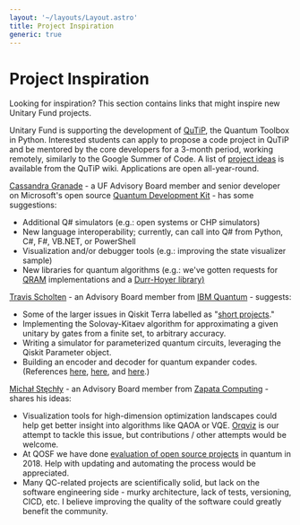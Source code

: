 ```yaml
---
layout: '~/layouts/Layout.astro'
title: Project Inspiration
generic: true
---
```



<PageIntro>

# Project Inspiration

Looking for inspiration? This section contains links that might inspire new Unitary Fund projects.

Unitary Fund is supporting the development of [QuTiP](http://www.qutip.org/), the Quantum Toolbox in Python. Interested students can apply to propose a code project in QuTiP and be mentored by the core developers for a 3-month period, working remotely, similarly to the Google Summer of Code. A list of [project ideas](https://github.com/qutip/qutip/wiki/Google-Summer-of-Code-2020) is available from the QuTiP wiki. Applications are open all-year-round.

</PageIntro>

<ReducedWidth>

[Cassandra Granade](https://www.cgranade.com/) - a UF Advisory Board member and senior developer on Microsoft's open source [Quantum Development Kit](https://www.microsoft.com/en-ca/quantum/development-kit) - has some suggestions:

- Additional Q# simulators (e.g.: open systems or CHP simulators)
- New language interoperability; currently, can call into Q# from Python, C#, F#, VB.NET, or PowerShell
- Visualization and/or debugger tools (e.g.: improving the state visualizer sample)
- New libraries for quantum algorithms (e.g.: we've gotten requests for [QRAM](https://arxiv.org/abs/0708.1879) implementations and a [Durr-Hoyer library)](https://arxiv.org/abs/quant-ph/9607014)

[Travis Scholten](http://travisscholten.com/) - an Advisory Board member from [IBM Quantum](https://www.ibm.com/quantum-computing/) - suggests:

- Some of the larger issues in Qiskit Terra labelled as "[short projects](https://github.com/Qiskit/qiskit-terra/labels/short%20project)."
- Implementing the Solovay-Kitaev algorithm for approximating a given unitary by gates from a finite set, to arbitrary accuracy.
- Writing a simulator for parameterized quantum circuits, leveraging the Qiskit Parameter object.
- Building an encoder and decoder for quantum expander codes. (References [here](https://arxiv.org/abs/1504.00822), [here](https://arxiv.org/abs/1808.03821), and [here](http://people.seas.harvard.edu/~madhusudan/courses/Spring2017/scribe/lect13.pdf).)

[Michał Stęchły](https://unitary.fund/www.mustythoughts.com) \- an Advisory Board member from [Zapata Computing](https://www.zapatacomputing.com/) - shares his ideas:

- Visualization tools for high-dimension optimization landscapes could help get better insight into algorithms like QAOA or VQE. [Orqviz](https://github.com/zapatacomputing/orqviz) is our attempt to tackle this issue, but contributions / other attempts would be welcome.
- At QOSF we have done [evaluation of open source projects](https://qosf.org/evaluation/) in quantum in 2018. Help with updating and automating the process would be appreciated.
- Many QC-related projects are scientifically solid, but lack on the software engineering side - murky architecture, lack of tests, versioning, CICD, etc. I believe improving the quality of the software could greatly benefit the community.

</ReducedWidth>

